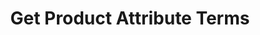 ---
title: 'Get Product Attribute Terms'
robots: "noindex, follow"
openapi: "../openapi-products-v1.yaml GET /products/attributes/{attribute_id}/terms"
--- 
